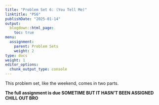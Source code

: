 ```yaml
---
title: "Problem Set 6: (You Tell Me)"
linktitle: "PS6"
publishDate: "2025-01-14"
output:
  blogdown::html_page:
    toc: true
menu:
  assignment:
    parent: Problem Sets
    weight: 2
type: docs
weight: 1
editor_options:
  chunk_output_type: console
---
```


This problem set, like the weekend, comes in two parts.

:::fyi
**The full assignment is due SOMETIME BUT IT HASN'T BEEN ASSIGNED CHILL OUT BRO** 

:::
